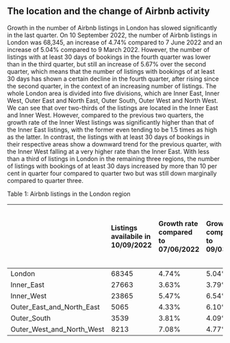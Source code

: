 ## The location and the change of Airbnb activity

Growth in the number of Airbnb listings in London has slowed significantly in the last quarter. On 10 September 2022, the number of Airbnb listings in London was 68,345, an increase of 4.74% compared to 7 June 2022 and an increase of 5.04% compared to 9 March 2022. However, the number of listings with at least 30 days of bookings in the fourth quarter was lower than in the third quarter, but still an increase of 5.67% over the second quarter, which means that the number of listings with bookings of at least 30 days has shown a certain decline in the fourth quarter, after rising since the second quarter, in the context of an increasing number of listings. The whole London area is divided into five divisions, which are Inner East, Inner West, Outer East and North East, Outer South, Outer West and North West. We can see that over two-thirds of the listings are located in the Inner East and Inner West. However, compared to the previous two quarters, the growth rate of the Inner West listings was significantly higher than that of the Inner East listings, with the former even tending to be 1.5 times as high as the latter. In contrast, the listings with at least 30 days of bookings in their respective areas show a downward trend for the previous quarter, with the Inner West falling at a very higher rate than the Inner East. With less than a third of listings in London in the remaining three regions, the number of listings with bookings of at least 30 days increased by more than 10 per cent in quarter four compared to quarter two but was still down marginally compared to quarter three.

Table 1: Airbnb listings in the London region


|                             | Listings availabile in 10/09/2022 | Growth rate compared to 07/06/2022  |Growth rate compared to 09/03/2022|Listings reserved at least 30 days in the last quarter | Growth rate compared to the previous quarter | Growth rate compared to the second quarter|  
|           :----             | :---- | :----     | :---- | :---- | :----  | :----  |
|  London                     | 68345 | 4.74%     | 5.04% | 54815 | -1.52% | 5.67%  |
|  Inner_East                 | 27663 | 3.63%     | 3.79% | 23947 | -0.01% | 4.13%  |
|  Inner_West                 | 23865 | 5.47%     | 6.54% | 18764 | -3.93% | 4.00%  |
|  Outer_East_and_North_East  | 5065  | 4.33%     | 6.10% | 3481  | -0.68% | 14.47% |
|  Outer_South                | 3539  | 3.81%     | 4.09% | 2569  | -1.04% | 11.12% |
|  Outer_West_and_North_West  | 8213  | 7.08%     | 4.77% | 6054  | -0.44% | 10.47% |
